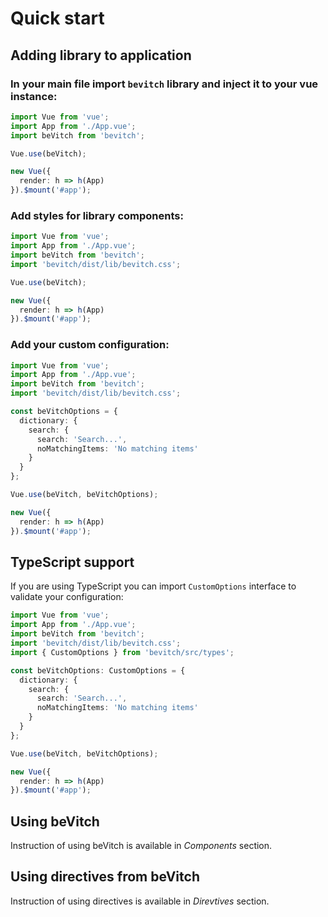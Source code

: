 
<Meta title="Getting started|Quick start" />

# Quick start

## Adding library to application

### In your main file import `bevitch` library and inject it to your vue instance:

```ts
import Vue from 'vue';
import App from './App.vue';
import beVitch from 'bevitch';

Vue.use(beVitch);

new Vue({
  render: h => h(App)
}).$mount('#app');

```

### Add styles for library components:

```ts
import Vue from 'vue';
import App from './App.vue';
import beVitch from 'bevitch';
import 'bevitch/dist/lib/bevitch.css';

Vue.use(beVitch);

new Vue({
  render: h => h(App)
}).$mount('#app');
```

### Add your custom configuration:

```ts
import Vue from 'vue';
import App from './App.vue';
import beVitch from 'bevitch';
import 'bevitch/dist/lib/bevitch.css';

const beVitchOptions = {
  dictionary: {
    search: {
      search: 'Search...', 
      noMatchingItems: 'No matching items'
    }
  }
};

Vue.use(beVitch, beVitchOptions);

new Vue({
  render: h => h(App)
}).$mount('#app');
```

## TypeScript support

If you are using TypeScript you can import `CustomOptions` interface to validate your configuration:

```ts
import Vue from 'vue';
import App from './App.vue';
import beVitch from 'bevitch';
import 'bevitch/dist/lib/bevitch.css';
import { CustomOptions } from 'bevitch/src/types';

const beVitchOptions: CustomOptions = {
  dictionary: {
    search: {
      search: 'Search...', 
      noMatchingItems: 'No matching items'
    }
  }
};

Vue.use(beVitch, beVitchOptions);

new Vue({
  render: h => h(App)
}).$mount('#app');

```

## Using beVitch

Instruction of using beVitch is available in *Components* section.

## Using directives from beVitch

Instruction of using directives is available in *Direvtives* section.






